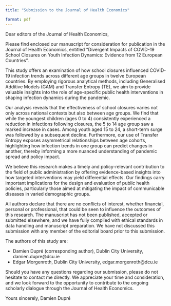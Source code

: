 ```yaml
---
title: "Submission to the Journal of Health Economics"

format: pdf
---
```


Dear editors of the Journal of Health Economics,



Please find enclosed our manuscript for consideration for publication in the Journal of Health Economics, entitled “Divergent Impacts of COVID-19 School Closures on Youth Infection Dynamics: Evidence from 12 European Countries”.

This study offers an examination of how school closures influenced COVID-19 infection trends across different age groups in twelve European countries. By employing rigorous analytical methods, including Generalised Additive Models (GAM) and Transfer Entropy (TE), we aim to provide valuable insights into the role of age-specific public health interventions in shaping infection dynamics during the pandemic.

Our analysis reveals that the effectiveness of school closures varies not only across national contexts but also between age groups. We find that while the youngest children (ages 0 to 4) consistently experienced a reduction in infections following closures, the 5 to 14 age group saw a marked increase in cases. Among youth aged 15 to 24, a short-term surge was followed by a subsequent decline. Furthermore, our use of Transfer Entropy exposes asymmetrical relationships between age cohorts, highlighting how infection trends in one group can predict changes in another, thereby informing a more nuanced understanding of pandemic spread and policy impact.

We believe this research makes a timely and policy-relevant contribution to the field of public administration by offering evidence-based insights into how targeted interventions may yield differential effects. Our findings carry important implications for the design and evaluation of public health policies, particularly those aimed at mitigating the impact of communicable diseases in varied demographic groups.

All authors declare that there are no conflicts of interest, whether financial, personal or professional, that could be seen to influence the outcomes of this research. The manuscript has not been published, accepted or submitted elsewhere, and we have fully complied with ethical standards in data handling and manuscript preparation. We have not discussed this submission with any member of the editorial board prior to this submission.

The authors of this study are:

- Damien Dupré (corresponding author), Dublin City University, damien.dupre@dcu.ie
- Edgar Morgenroth, Dublin City University, edgar.morgenroth@dcu.ie

Should you have any questions regarding our submission, please do not hesitate to contact me directly. We appreciate your time and consideration, and we look forward to the opportunity to contribute to the ongoing scholarly dialogue through the Journal of Health Economics.

Yours sincerely,
Damien Dupré